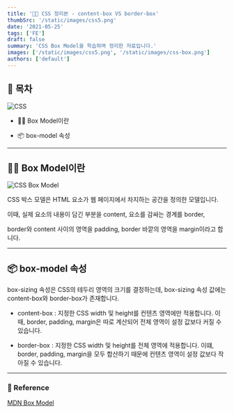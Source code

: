 ```yaml
---
title: '👷🏻 CSS 정리본 - content-box VS border-box'
thumbSrc: '/static/images/css5.png'
date: '2021-05-25'
tags: ['FE']
draft: false
summary: 'CSS Box Model을 학습하며 정리한 자료입니다.'
images: ['/static/images/css5.png', '/static/images/css-box.png']
authors: ['default']
---
```


## 📌 목차

![CSS](/static/images/css5.png)

- 💁🏻 Box Model이란

- 📦 box-model 속성

---

## 💁🏻 Box Model이란

![CSS Box Model](/static/images/css-box.png)

CSS 박스 모델은 HTML 요소가 웹 페이지에서 차지하는 공간을 정의한 모델입니다.

이때, 실제 요소의 내용이 담긴 부분을 content, 요소를 감싸는 경계를 border,

border와 content 사이의 영역을 padding, border 바깥의 영역을 margin이라고 합니다.

---

## 📦 box-model 속성

box-sizing 속성은 CSS의 테두리 영역의 크기를 결정하는데, box-sizing 속성 값에는 content-box와 border-box가 존재합니다.

- content-box : 지정한 CSS width 및 height를 컨텐츠 영역에만 적용합니다. 이때, border, padding, margin은 따로 계산되어 전체 영역이 설정 값보다 커질 수 있습니다.

- border-box : 지정한 CSS width 및 height를 전체 영역에 적용합니다. 이떄, border, padding, margin을 모두 합산하기 때문에 컨텐츠 영역이 설정 값보다 작아질 수 있습니다.

---

### 🔗 Reference

[MDN Box Model](https://developer.mozilla.org/ko/docs/Learn/CSS/Building_blocks/The_box_model)
